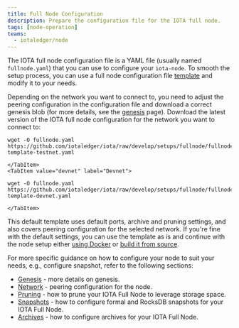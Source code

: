 ```yaml
---
title: Full Node Configuration
description: Prepare the configuration file for the IOTA full node.
tags: [node-operation]
teams:
  - iotaledger/node
---
```


The IOTA full node configuration file is a YAML file (usually named `fullnode.yaml`) that you can use to configure your `iota-node`.
To smooth the setup process, you can use a full node configuration file [template](https://github.com/iotaledger/iota/blob/develop/setups/fullnode/fullnode-template.yaml) and modify it to your needs.

Depending on the network you want to connect to, you need to adjust the peering configuration in the configuration file and download a correct genesis blob (for more details, see the [genesis](configs/genesis.mdx) page).
Download the latest version of the IOTA full node configuration for the network you want to connect to:
<Tabs groupId="node-config">
    <TabItem value="testnet" label="Testnet">
```shell
wget -O fullnode.yaml https://github.com/iotaledger/iota/raw/develop/setups/fullnode/fullnode-template-testnet.yaml
```
    </TabItem>
    <TabItem value="devnet" label="Devnet">
```shell
wget -O fullnode.yaml https://github.com/iotaledger/iota/raw/develop/setups/fullnode/fullnode-template-devnet.yaml
```
    </TabItem>
</Tabs>

This default template uses default ports, archive and pruning settings, and also covers peering configuration for the selected network.
If you're fine with the default settings, you can use the template as is and continue with the node setup either [using Docker](docker.mdx) or [build it from source](source.mdx).

For more specific guidance on how to configure your node to suit your needs, e.g., configure snapshot, refer to the following sections:
  - [Genesis](configs/genesis.mdx) - more details on genesis.
  - [Network](configs/network.mdx) - peering configuration for the node.
  - [Pruning](configs/pruning.mdx) - how to prune your IOTA Full Node to leverage storage space.
  - [Snapshots](configs/snapshots.mdx) - how to configure formal and RocksDB snapshots for your IOTA Full Node.
  - [Archives](configs/archives.mdx) - how to configure archives for your IOTA Full Node.